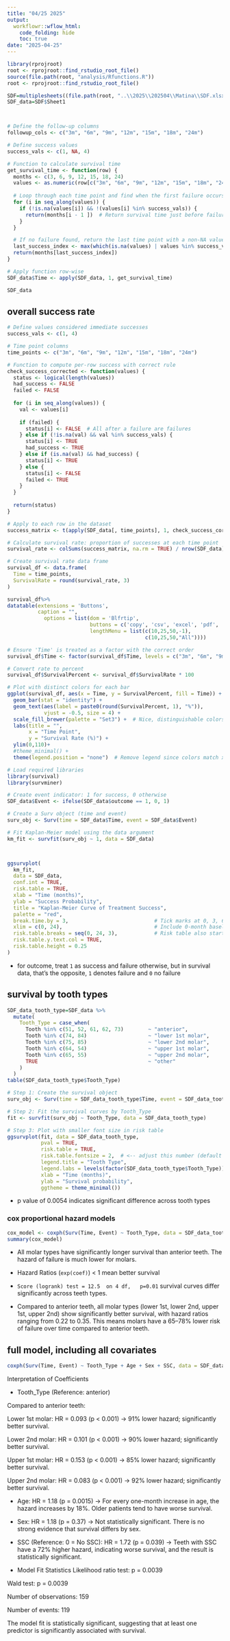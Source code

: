 ```yaml
---
title: "04/25 2025"
output:
  workflowr::wflow_html:
    code_folding: hide
    toc: true
date: "2025-04-25"
---
```





```r
library(rprojroot)
root <- rprojroot::find_rstudio_root_file()
source(file.path(root, "analysis/Rfunctions.R"))
root <- rprojroot::find_rstudio_root_file()
```




```r
SDF=multiplesheets((file.path(root, "..\\2025\\202504\\Matina\\SDF.xlsx")))
SDF_data=SDF$Sheet1



# Define the follow-up columns
followup_cols <- c("3m", "6m", "9m", "12m", "15m", "18m", "24m")

# Define success values
success_vals <- c(1, NA, 4)

# Function to calculate survival time
get_survival_time <- function(row) {
  months <- c(3, 6, 9, 12, 15, 18, 24)
  values <- as.numeric(row[c("3m", "6m", "9m", "12m", "15m", "18m", "24m")])
  
  # Loop through each time point and find when the first failure occurs
  for (i in seq_along(values)) {
    if (!is.na(values[i]) && !(values[i] %in% success_vals)) {
      return(months[i - 1 ])  # Return survival time just before failure
    }
  }

  # If no failure found, return the last time point with a non-NA value
  last_success_index <- max(which(is.na(values) | values %in% success_vals), na.rm = TRUE)
  return(months[last_success_index])
}

# Apply function row-wise
SDF_data$Time <- apply(SDF_data, 1, get_survival_time)

SDF_data


```



## overall success rate 

```r
# Define values considered immediate successes
success_vals <- c(1, 4)

# Time point columns
time_points <- c("3m", "6m", "9m", "12m", "15m", "18m", "24m")

# Function to compute per-row success with correct rule
check_success_corrected <- function(values) {
  status <- logical(length(values))
  had_success <- FALSE
  failed <- FALSE
  
  for (i in seq_along(values)) {
    val <- values[i]
    
    if (failed) {
      status[i] <- FALSE  # All after a failure are failures
    } else if (!is.na(val) && val %in% success_vals) {
      status[i] <- TRUE
      had_success <- TRUE
    } else if (is.na(val) && had_success) {
      status[i] <- TRUE
    } else {
      status[i] <- FALSE
      failed <- TRUE
    }
  }
  
  return(status)
}

# Apply to each row in the dataset
success_matrix <- t(apply(SDF_data[, time_points], 1, check_success_corrected))

# Calculate survival rate: proportion of successes at each time point
survival_rate <- colSums(success_matrix, na.rm = TRUE) / nrow(SDF_data)

# Create survival rate data frame
survival_df <- data.frame(
  Time = time_points,
  SurvivalRate = round(survival_rate, 3)
)

survival_df%>%
datatable(extensions = 'Buttons',
          caption = "",
            options = list(dom = 'Blfrtip',
                           buttons = c('copy', 'csv', 'excel', 'pdf', 'print'),
                           lengthMenu = list(c(10,25,50,-1),
                                             c(10,25,50,"All"))))
```




```r
# Ensure 'Time' is treated as a factor with the correct order
survival_df$Time <- factor(survival_df$Time, levels = c("3m", "6m", "9m", "12m", "15m", "18m", "24m"))

# Convert rate to percent
survival_df$SurvivalPercent <- survival_df$SurvivalRate * 100

# Plot with distinct colors for each bar
ggplot(survival_df, aes(x = Time, y = SurvivalPercent, fill = Time)) +
  geom_bar(stat = "identity") +
  geom_text(aes(label = paste0(round(SurvivalPercent, 1), "%")),
            vjust = -0.5, size = 4) +
  scale_fill_brewer(palette = "Set3") +  # Nice, distinguishable colors
  labs(title = "",
       x = "Time Point",
       y = "Survival Rate (%)") +
  ylim(0,110)+
  #theme_minimal() +
  theme(legend.position = "none")  # Remove legend since colors match x-axis

```




```r
# Load required libraries
library(survival)
library(survminer)

# Create event indicator: 1 for success, 0 otherwise
SDF_data$Event <- ifelse(SDF_data$outcome == 1, 0, 1)

# Create a Surv object (time and event)
surv_obj <- Surv(time = SDF_data$Time, event = SDF_data$Event)

# Fit Kaplan-Meier model using the data argument
km_fit <- survfit(surv_obj ~ 1, data = SDF_data)



ggsurvplot(
  km_fit,
  data = SDF_data,
  conf.int = TRUE,
  risk.table = TRUE,
  xlab = "Time (months)",
  ylab = "Success Probability",
  title = "Kaplan-Meier Curve of Treatment Success",
  palette = "red",
  break.time.by = 3,                            # Tick marks at 0, 3, 6, ..., 24
  xlim = c(0, 24),                              # Include 0-month baseline
  risk.table.breaks = seq(0, 24, 3),            # Risk table also starts from 0
  risk.table.y.text.col = TRUE,
  risk.table.height = 0.25
)
```

* for outcome, treat `1` as success and failure otherwise, but in survival data, that's the opposite,  `1` denotes failure and `0` no failure 



## survival by tooth types 

```r
SDF_data_tooth_type=SDF_data %>%
  mutate(
    Tooth_Type = case_when(
      Tooth %in% c(51, 52, 61, 62, 73)        ~ "anterior",
      Tooth %in% c(74, 84)                    ~ "lower 1st molar",
      Tooth %in% c(75, 85)                    ~ "lower 2nd molar",
      Tooth %in% c(64, 54)                    ~ "upper 1st molar",
      Tooth %in% c(65, 55)                    ~ "upper 2nd molar",
      TRUE                                    ~ "other"
    )
  )
table(SDF_data_tooth_type$Tooth_Type)
```


```r
# Step 1: Create the survival object
surv_obj <- Surv(time = SDF_data_tooth_type$Time, event = SDF_data_tooth_type$Event)

# Step 2: Fit the survival curves by Tooth_Type
fit <- survfit(surv_obj ~ Tooth_Type, data = SDF_data_tooth_type)

# Step 3: Plot with smaller font size in risk table
ggsurvplot(fit, data = SDF_data_tooth_type,
           pval = TRUE,
           risk.table = TRUE,
           risk.table.fontsize = 2,  # <-- adjust this number (default is ~4.5)
           legend.title = "Tooth Type",
           legend.labs = levels(factor(SDF_data_tooth_type$Tooth_Type)),
           xlab = "Time (months)",
           ylab = "Survival probability",
           ggtheme = theme_minimal())
```
* p value of 0.0054 indicates significant difference across tooth types 


### cox proportional hazard models 

```r
cox_model <- coxph(Surv(Time, Event) ~ Tooth_Type, data = SDF_data_tooth_type)
summary(cox_model)
```
*  All molar types have significantly longer survival than anterior teeth. The hazard of failure is much lower for molars.

* Hazard Ratios (`exp(coef)`) < 1 mean better survival

* `Score (logrank) test = 12.5  on 4 df,   p=0.01` survival curves differ significantly across teeth types. 

*  Compared to anterior teeth, all molar types (lower 1st, lower 2nd, upper 1st, upper 2nd) show significantly better survival, with hazard ratios ranging from 0.22 to 0.35. This means molars have a 65–78% lower risk of failure over time compared to anterior teeth. 


## full model, including all covariates 


```r
coxph(Surv(Time, Event) ~ Tooth_Type + Age + Sex + SSC, data = SDF_data_tooth_type)
```


Interpretation of Coefficients

* Tooth_Type (Reference: anterior)

Compared to anterior teeth:

Lower 1st molar: HR = 0.093 (p < 0.001)
→ 91% lower hazard; significantly better survival.

Lower 2nd molar: HR = 0.101 (p < 0.001)
→ 90% lower hazard; significantly better survival.

Upper 1st molar: HR = 0.153 (p < 0.001)
→ 85% lower hazard; significantly better survival.

Upper 2nd molar: HR = 0.083 (p < 0.001)
→ 92% lower hazard; significantly better survival.

* Age: HR = 1.18 (p = 0.0015)
→ For every one-month increase in age, the hazard increases by 18%. Older patients tend to have worse survival.

* Sex: HR = 1.18 (p = 0.37)
→ Not statistically significant. There is no strong evidence that survival differs by sex.

* SSC (Reference: 0 = No SSC): HR = 1.72 (p = 0.039)
→ Teeth with SSC have a 72% higher hazard, indicating worse survival, and the result is statistically significant.

* Model Fit Statistics
Likelihood ratio test: p = 0.0039

Wald test: p = 0.0039

Number of observations: 159

Number of events: 119

The model fit is statistically significant, suggesting that at least one predictor is significantly associated with survival.